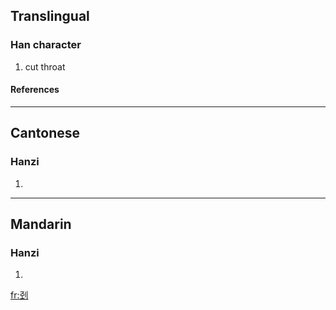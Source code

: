 {{see|剄}}

==Translingual==
===Han character===
{{Han char|rn=18|rad=刀|as=05|sn=7|four=|canj=弓一中弓 (NMLN)}}
# cut throat
====References====
{{Han ref|kx=0138.281|hdz=10332.020|uh=522D|ud=21037}}
----
==Cantonese==
===Hanzi===
{{yue-hanzi|jyut=|y=ging2}}
# {{defn|Cantonese}}
----
==Mandarin==
===Hanzi===
{{cmn-hanzi|tra=剄|pin=[[jǐng]] ([[jing3]])|wg=ching<sup>3</sup>}}
# {{defn|Mandarin}}




[[fr:刭]]